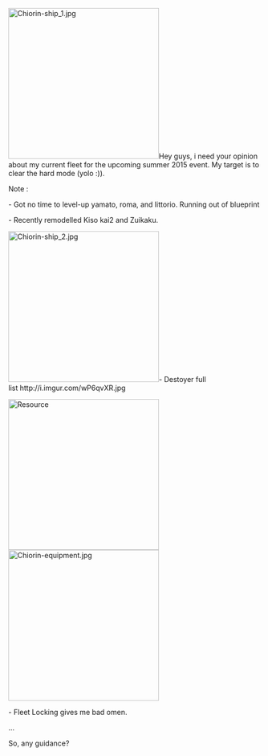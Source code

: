 [[File:Chiorin-ship_1.jpg|thumb|left|300px]]Hey guys, i need your opinion about my current fleet for the upcoming summer 2015 event. My target is to clear the hard mode (yolo :)).




Note : 

- Got no time to level-up yamato, roma, and littorio. Running out of blueprint

- Recently remodelled Kiso kai2 and Zuikaku.

[[File:Chiorin-ship_2.jpg|thumb|left|300px]]- Destoyer full list http://i.imgur.com/wP6qvXR.jpg

[[File:Chiorin-resc.jpg|thumb|left|300px|Resource]][[File:Chiorin-equipment.jpg|thumb|left|300px]]

- Fleet Locking gives me bad omen.

...



So, any guidance?<ac_metadata title="Counseling the possibility to clear all hard mode."> </ac_metadata>